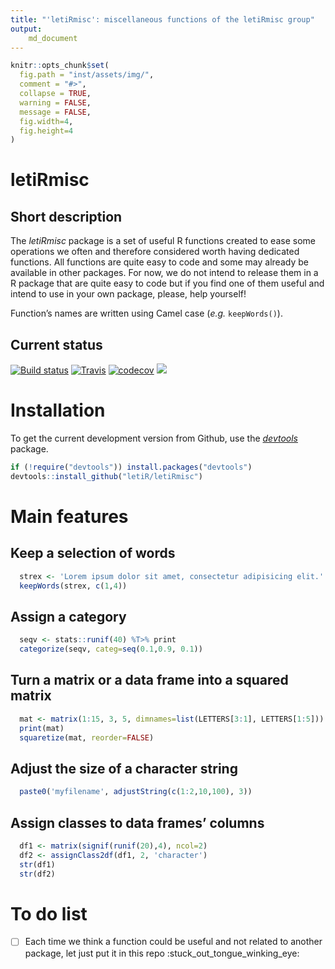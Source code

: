 ```yaml
---
title: "'letiRmisc': miscellaneous functions of the letiRmisc group"
output:
    md_document
---
```



```r
knitr::opts_chunk$set(
  fig.path = "inst/assets/img/",
  comment = "#>",
  collapse = TRUE,
  warning = FALSE,
  message = FALSE,
  fig.width=4,
  fig.height=4
)
```


# letiRmisc

## Short description

The *letiRmisc* package is a set of useful R functions created to ease some operations we often and therefore considered worth having dedicated functions. All functions are quite easy to code and some may already be available in other packages. For now, we do not intend to release them in a R package that are quite easy to code but if you find one of them useful and intend to use in your own package, please, help yourself!

Function's names are written using Camel case (*e.g.* `keepWords()`).

## Current status

[![Build status](https://ci.appveyor.com/api/projects/status/x5ngkcflyfiixr37?svg=true)](https://ci.appveyor.com/project/KevCaz/letirmisc)
[![Travis](https://travis-ci.org/letiR/letiRmisc.svg?branch=master)](https://travis-ci.org/letiR/letiRmisc)
[![codecov](https://codecov.io/gh/letiR/letiRmisc/branch/master/graph/badge.svg)](https://codecov.io/gh/letiR/letiRmisc)
![](https://img.shields.io/badge/licence-GPLv3-8f10cb.svg)



# Installation

To get the current development version from Github, use the
[*devtools*](http://cran.r-project.org/web/packages/devtools/index.html) package.

```r
if (!require("devtools")) install.packages("devtools")
devtools::install_github("letiR/letiRmisc")
```



# Main features

## Keep a selection of words

```r
  strex <- 'Lorem ipsum dolor sit amet, consectetur adipisicing elit.'
  keepWords(strex, c(1,4))
```

## Assign a category

```r
  seqv <- stats::runif(40) %T>% print
  categorize(seqv, categ=seq(0.1,0.9, 0.1))
```

## Turn a matrix or a data frame into a squared matrix

```r
  mat <- matrix(1:15, 3, 5, dimnames=list(LETTERS[3:1], LETTERS[1:5]))
  print(mat)
  squaretize(mat, reorder=FALSE)
```

## Adjust the size of a character string

```r
  paste0('myfilename', adjustString(c(1:2,10,100), 3))
```

## Assign classes to data frames' columns 

```r
  df1 <- matrix(signif(runif(20),4), ncol=2)
  df2 <- assignClass2df(df1, 2, 'character')
  str(df1)
  str(df2)
```



# To do list

- [ ] Each time we think a function could be useful and not related to another package, let just put it in this repo :stuck_out_tongue_winking_eye:
